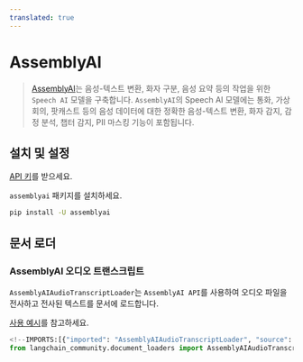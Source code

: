 ```yaml
---
translated: true
---
```


# AssemblyAI

>[AssemblyAI](https://www.assemblyai.com/)는 음성-텍스트 변환, 화자 구분, 음성 요약 등의 작업을 위한 `Speech AI` 모델을 구축합니다.
>`AssemblyAI`의 Speech AI 모델에는 통화, 가상 회의, 팟캐스트 등의 음성 데이터에 대한 정확한 음성-텍스트 변환, 화자 감지, 감정 분석, 챕터 감지, PII 마스킹 기능이 포함됩니다.

## 설치 및 설정

[API 키](https://www.assemblyai.com/dashboard/signup)를 받으세요.

`assemblyai` 패키지를 설치하세요.

```bash
pip install -U assemblyai
```

## 문서 로더

### AssemblyAI 오디오 트랜스크립트

`AssemblyAIAudioTranscriptLoader`는 `AssemblyAI API`를 사용하여 오디오 파일을 전사하고 전사된 텍스트를 문서에 로드합니다.

[사용 예시](/docs/integrations/document_loaders/assemblyai)를 참고하세요.

```python
<!--IMPORTS:[{"imported": "AssemblyAIAudioTranscriptLoader", "source": "langchain_community.document_loaders", "docs": "https://api.python.langchain.com/en/latest/document_loaders/langchain_community.document_loaders.assemblyai.AssemblyAIAudioTranscriptLoader.html", "title": "AssemblyAI"}]-->
from langchain_community.document_loaders import AssemblyAIAudioTranscriptLoader
```
